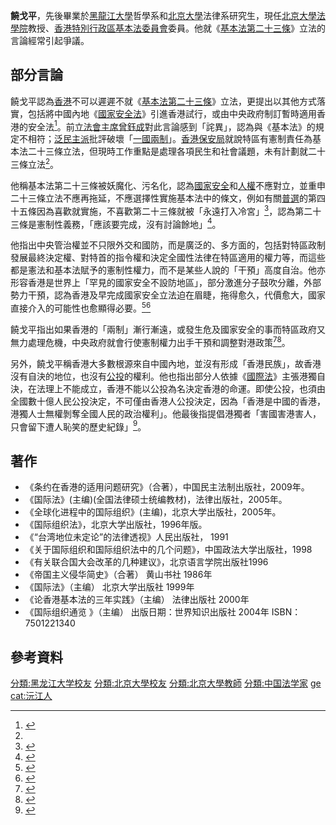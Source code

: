 '''饒戈平'''{{BD|1948年|||}}，先後畢業於[[黑龍江大學|黑龍江大學]]哲學系和[[北京大學|北京大學]]法律系研究生，現任[[北京大學法學院|北京大學法學院]]教授、[[香港特別行政區基本法委員會|香港特別行政區基本法委員會]]委員。他就《[[基本法第二十三條|基本法第二十三條]]》立法的言論經常引起爭議。

==部分言論==
饒戈平認為[[香港|香港]]不可以遲遲不就《[[基本法第二十三條|基本法第二十三條]]》立法，更提出以其他方式落實，包括將中國內地《[[國家安全法|國家安全法]]》引進香港試行，或由中央政府制訂暫時適用香港的安全法<ref name="am730_2014">{{cite news|url=http://www.am730.com.hk/article-201536|title=二十三條遲遲未立法 饒戈平倡國安法在港試用|agency=[[am730|am730]]|date=2014-04-07|accessdate=2014-04-08|archive-date=2016-03-04|archive-url=https://web.archive.org/web/20160304204935/http://www.am730.com.hk/article-201536|dead-url=no}}</ref>。前[[香港立法會|立法會主席]][[曾鈺成|曾鈺成]]對此言論感到「詫異」，認為與《基本法》的規定不相符；[[泛民主派|泛民主派]]批評破壞「[[一國兩制|一國兩制]]」。[[香港保安局|香港保安局]]就說特區有憲制責任為基本法二十三條立法，但現時工作重點是處理各項民生和社會議題，未有計劃就二十三條立法<ref name="am730_2014"/>。

他稱基本法第二十三條被妖魔化、污名化，認為[[國家安全|國家安全]]和[[人權|人權]]不應對立，並重申二十三條立法不應再拖延，不應選擇性實施基本法中的條文，例如有關[[普選|普選]]的第四十五條因為喜歡就實施，不喜歡第二十三條就被「永遠打入冷宮」<ref>{{cite news|title=饒戈平倡人大常委會自我完善釋法程序 重啟改政須更成熟條件|url=https://www.hk01.com/%E6%B8%AF%E8%81%9E/87406/|agency=香港01|date=2017-04-28}}</ref>，認為第二十三條是憲制性義務，「應該要完成，沒有討論餘地」<ref>{{Cite news |url=http://std.stheadline.com/daily/news-content.php?id=1699878&target=2 |title=饒戈平：二十三條立法沒有討論餘地 |date=2017-11-18 |work=星島日報 |accessdate=2018-01-29 |archive-date=2018-01-30 |archive-url=https://web.archive.org/web/20180130091211/http://std.stheadline.com/daily/news-content.php?id=1699878&target=2 |dead-url=no }}</ref>。

他指出中央管治權並不只限外交和國防，而是廣泛的、多方面的，包括對特區政制發展最終決定權、對特首的指令權和決定全國性法律在特區適用的權力等，而這些都是憲法和基本法賦予的憲制性權力，而不是某些人說的「干預」高度自治。他亦形容香港是世界上「罕見的國家安全不設防地區」，部分激進分子鼓吹分離，外部勢力干預，認為香港及早完成國家安全立法迫在眉睫，拖得愈久，代價愈大，國家直接介入的可能性也愈顯得必要。<ref>{{cite news|url=https://news.mingpao.com/ins/%E6%B8%AF%E8%81%9E/article/20200329/s00001/1585495298137/%E9%A5%92%E6%88%88%E5%B9%B3-%E9%A6%99%E6%B8%AF%E5%8F%8A%E6%97%A9%E5%AE%8C%E6%88%90%E5%9C%8B%E5%AE%B6%E5%AE%89%E5%85%A8%E7%AB%8B%E6%B3%95%E8%BF%AB%E5%9C%A8%E7%9C%89%E7%9D%AB|title=饒戈平：香港及早完成國家安全立法迫在眉睫|date=2020-03-29|work=明報|accessdate=2020-03-29|archive-date=2020-03-30|archive-url=https://web.archive.org/web/20200330160002/https://news.mingpao.com/ins/%e6%b8%af%e8%81%9e/article/20200329/s00001/1585495298137/%e9%a5%92%e6%88%88%e5%b9%b3-%e9%a6%99%e6%b8%af%e5%8f%8a%e6%97%a9%e5%ae%8c%e6%88%90%e5%9c%8b%e5%ae%b6%e5%ae%89%e5%85%a8%e7%ab%8b%e6%b3%95%e8%bf%ab%e5%9c%a8%e7%9c%89%e7%9d%ab|dead-url=no}}</ref><ref>{{cite news|url=https://hk.appledaily.com/local/20200329/NVLWVLXJ3WKLXB4FJLPQOFLVIM/|title=北京護法撰文警告：越遲完成國家安全立法 付出代價會越大|date=2020-03-29|work=蘋果日報|accessdate=2020-03-29|archive-date=2020-03-29|archive-url=https://web.archive.org/web/20200329211239/https://hk.appledaily.com/local/20200329/NVLWVLXJ3WKLXB4FJLPQOFLVIM/|dead-url=no}}</ref>

饒戈平指出如果香港的「兩制」漸行漸遠，或發生危及國家安全的事而特區政府又無力處理危機，中央政府就會行使憲制權力出手干預和調整對港政策<ref>{{cite news|title=饒戈平：若兩制漸行漸遠威脅國家安全 中央會行使憲制權力干預|url=https://www.hk01.com/%E6%B8%AF%E8%81%9E/87790/|agency=香港01|date=2017-04-30}}</ref><ref>{{Cite news |url=https://news.mingpao.com/pns/dailynews/web_tc/article/20170501/s00002/1493574310708 |title=饒戈平：倘港危及主權 不排除京干預 |date=2017-05-01 |work=明報 |accessdate=2018-01-29 |archive-date=2018-01-30 |archive-url=https://web.archive.org/web/20180130013657/https://news.mingpao.com/pns/dailynews/web_tc/article/20170501/s00002/1493574310708 |dead-url=no }}</ref>。

另外，饒戈平稱香港大多數根源來自中國內地，並沒有形成「香港民族」，故香港沒有自決的地位，也沒有[[公投|公投]]的權利。他也指出部分人依據《[[國際法|國際法]]》主張港獨自決，在法理上不能成立，香港不能以公投為名決定香港的命運。即使公投，也須由全國數十億人民公投決定，不可僅由香港人公投決定，因為「香港是中國的香港，港獨人士無權剝奪全國人民的政治權利」。他最後指提倡港獨者「害國害港害人，只會留下遭人恥笑的歷史紀錄」<ref>{{Cite news |url=https://hk.news.appledaily.com/local/realtime/article/20171117/57470301 |title=饒戈平斥港獨者剝奪同胞政治權利：須由全中國14億人公投決定 |date=2017-11-17 |work=蘋果日報 (香港) |accessdate=2018-01-29 |archive-date=2019-10-09 |archive-url=https://web.archive.org/web/20191009121544/https://hk.news.appledaily.com/local/realtime/article/20171117/57470301 |dead-url=no }}</ref>。

==著作==
*《条约在香港的适用问题研究》（合著），中国民主法制出版社，2009年。
*《国际法》(主编)(全国法律硕士统编教材)，法律出版社，2005年。
*《全球化进程中的国际组织》(主编)，北京大学出版社，2005年。
*《国际组织法》，北京大学出版社，1996年版。
*《“台湾地位未定论”的法律透视》人民出版社， 1991
*《关于国际组织和国际组织法中的几个问题》，中国政法大学出版社，1998
*《有关联合国大会改革的几种建议》，北京语言学院出版社1996
*《帝国主义侵华简史》（合著） 黄山书社 1986年
*《国际法》（主编） 北京大学出版社 1999年
*《论香港基本法的三年实践》（主编） 法律出版社 2000年
*《国际组织通览 》（主编） 出版日期：世界知识出版社 2004年 ISBN：7501221340
==參考資料==
{{reflist}}

{{normdaten}}
{{DEFAULTSORT:rao geping}}
[[分類:黑龙江大学校友|分類:黑龙江大学校友]]
[[分類:北京大學校友|分類:北京大學校友]]
[[分類:北京大學教師|分類:北京大學教師]]
[[分類:中国法学家|分類:中国法学家]]
[[cat:饶姓|ge]]
[[cat:沅江人|cat:沅江人]]